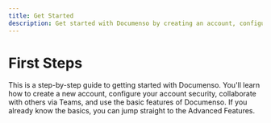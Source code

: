 ```yaml
---
title: Get Started
description: Get started with Documenso by creating an account, configuring your account security, collaborating with others via Teams, and using the basic features of Documenso.
---
```


# First Steps

This is a step-by-step guide to getting started with Documenso. You'll learn how to create a new account, configure your account security, collaborate with others via Teams, and use the basic features of Documenso. If you already know the basics, you can jump straight to the Advanced Features.
